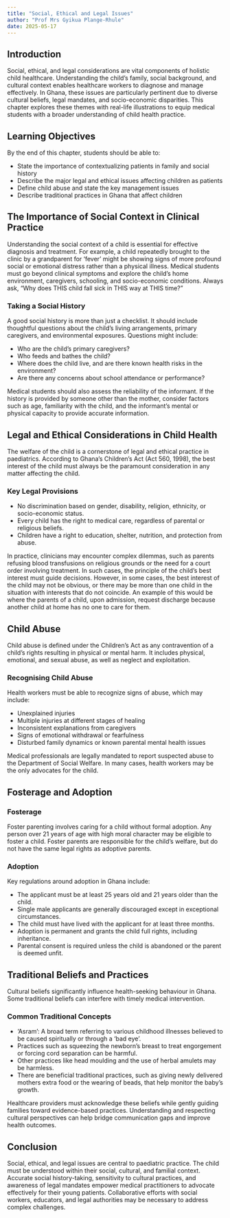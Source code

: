 ```yaml
---
title: "Social, Ethical and Legal Issues"
author: "Prof Mrs Gyikua Plange-Rhule"
date: 2025-05-17
---
```


## Introduction

Social, ethical, and legal considerations are vital components of holistic child healthcare.
Understanding the child’s family, social background, and cultural context enables healthcare workers
to diagnose and manage effectively. In Ghana, these issues are particularly pertinent due to diverse
cultural beliefs, legal mandates, and socio-economic disparities. This chapter explores these themes
with real-life illustrations to equip medical students with a broader understanding of child health
practice.

## Learning Objectives

By the end of this chapter, students should be able to:

-   State the importance of contextualizing patients in family and social history
-   Describe the major legal and ethical issues affecting children as patients
-   Define child abuse and state the key management issues
-   Describe traditional practices in Ghana that affect children

## The Importance of Social Context in Clinical Practice

Understanding the social context of a child is essential for effective diagnosis and treatment. For
example, a child repeatedly brought to the clinic by a grandparent for 'fever' might be showing
signs of more profound social or emotional distress rather than a physical illness. Medical students
must go beyond clinical symptoms and explore the child's home environment, caregivers, schooling,
and socio-economic conditions. Always ask, “Why does THIS child fall sick in THIS way at THIS time?”

### Taking a Social History

A good social history is more than just a checklist. It should include thoughtful questions about
the child's living arrangements, primary caregivers, and environmental exposures. Questions might
include:

-   Who are the child’s primary caregivers?
-   Who feeds and bathes the child?
-   Where does the child live, and are there known health risks in the environment?
-   Are there any concerns about school attendance or performance?

Medical students should also assess the reliability of the informant. If the history is provided by
someone other than the mother, consider factors such as age, familiarity with the child, and the
informant's mental or physical capacity to provide accurate information.

## Legal and Ethical Considerations in Child Health

The welfare of the child is a cornerstone of legal and ethical practice in paediatrics. According to
Ghana’s Children's Act (Act 560, 1998), the best interest of the child must always be the paramount
consideration in any matter affecting the child.

### Key Legal Provisions

-   No discrimination based on gender, disability, religion, ethnicity, or socio-economic status.
-   Every child has the right to medical care, regardless of parental or religious beliefs.
-   Children have a right to education, shelter, nutrition, and protection from abuse.

In practice, clinicians may encounter complex dilemmas, such as parents refusing blood transfusions
on religious grounds or the need for a court order involving treatment. In such cases, the principle
of the child’s best interest must guide decisions. However, in some cases, the best interest of the
child may not be obvious, or there may be more than one child in the situation with interests that
do not coincide. An example of this would be where the parents of a child, upon admission, request
discharge because another child at home has no one to care for them.

## Child Abuse

Child abuse is defined under the Children’s Act as any contravention of a child’s rights resulting
in physical or mental harm. It includes physical, emotional, and sexual abuse, as well as neglect
and exploitation.

### Recognising Child Abuse

Health workers must be able to recognize signs of abuse, which may include:

-   Unexplained injuries
-   Multiple injuries at different stages of healing
-   Inconsistent explanations from caregivers
-   Signs of emotional withdrawal or fearfulness
-   Disturbed family dynamics or known parental mental health issues

Medical professionals are legally mandated to report suspected abuse to the Department of Social
Welfare. In many cases, health workers may be the only advocates for the child.

## Fosterage and Adoption

### Fosterage

Foster parenting involves caring for a child without formal adoption. Any person over 21 years of
age with high moral character may be eligible to foster a child. Foster parents are responsible for
the child’s welfare, but do not have the same legal rights as adoptive parents.

### Adoption

Key regulations around adoption in Ghana include:

-   The applicant must be at least 25 years old and 21 years older than the child.
-   Single male applicants are generally discouraged except in exceptional circumstances.
-   The child must have lived with the applicant for at least three months.
-   Adoption is permanent and grants the child full rights, including inheritance.
-   Parental consent is required unless the child is abandoned or the parent is deemed unfit.

## Traditional Beliefs and Practices

Cultural beliefs significantly influence health-seeking behaviour in Ghana. Some traditional beliefs
can interfere with timely medical intervention.

### Common Traditional Concepts

-   'Asram': A broad term referring to various childhood illnesses believed to be caused spiritually
    or through a 'bad eye'.
-   Practices such as squeezing the newborn's breast to treat engorgement or forcing cord separation
    can be harmful.
-   Other practices like head moulding and the use of herbal amulets may be harmless.
-   There are beneficial traditional practices, such as giving newly delivered mothers extra food or
    the wearing of beads, that help monitor the baby's growth.

Healthcare providers must acknowledge these beliefs while gently guiding families toward
evidence-based practices. Understanding and respecting cultural perspectives can help bridge
communication gaps and improve health outcomes.

## Conclusion

Social, ethical, and legal issues are central to paediatric practice. The child must be understood
within their social, cultural, and familial context. Accurate social history-taking, sensitivity to
cultural practices, and awareness of legal mandates empower medical practitioners to advocate
effectively for their young patients. Collaborative efforts with social workers, educators, and
legal authorities may be necessary to address complex challenges.
